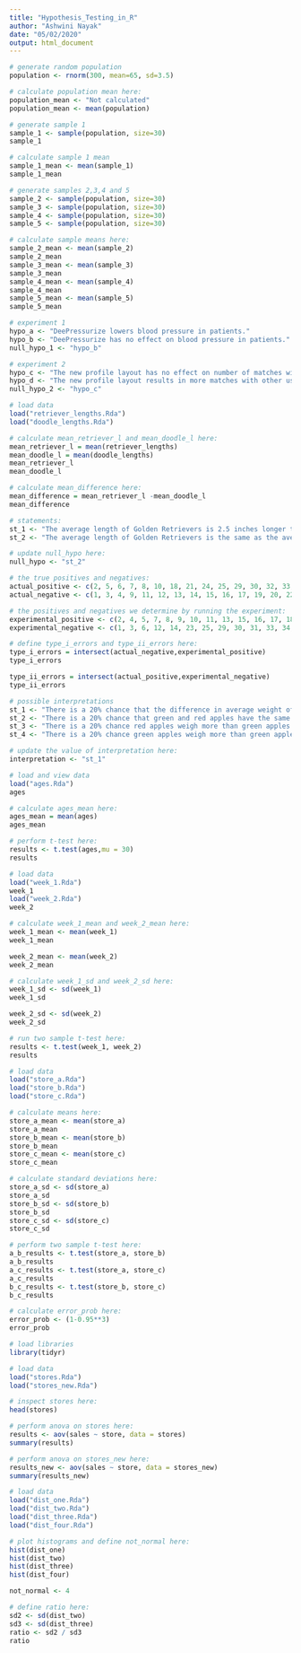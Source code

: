 ```yaml
---
title: "Hypothesis_Testing_in_R"
author: "Ashwini Nayak"
date: "05/02/2020"
output: html_document
---
```


```r
# generate random population
population <- rnorm(300, mean=65, sd=3.5)

# calculate population mean here:
population_mean <- "Not calculated"
population_mean <- mean(population)
```

```r
# generate sample 1  
sample_1 <- sample(population, size=30)
sample_1

# calculate sample 1 mean
sample_1_mean <- mean(sample_1)
sample_1_mean
```

```r
# generate samples 2,3,4 and 5
sample_2 <- sample(population, size=30)
sample_3 <- sample(population, size=30)
sample_4 <- sample(population, size=30)
sample_5 <- sample(population, size=30)
```

```r
# calculate sample means here:
sample_2_mean <- mean(sample_2)
sample_2_mean 
sample_3_mean <- mean(sample_3)
sample_3_mean 
sample_4_mean <- mean(sample_4)
sample_4_mean 
sample_5_mean <- mean(sample_5)
sample_5_mean 
```

```r
# experiment 1
hypo_a <- "DeePressurize lowers blood pressure in patients."
hypo_b <- "DeePressurize has no effect on blood pressure in patients."
null_hypo_1 <- "hypo_b"
```

```r
# experiment 2
hypo_c <- "The new profile layout has no effect on number of matches with other users."
hypo_d <- "The new profile layout results in more matches with other users than the original layout."
null_hypo_2 <- "hypo_c"
```

```r
# load data
load("retriever_lengths.Rda")
load("doodle_lengths.Rda")
```

```r
# calculate mean_retriever_l and mean_doodle_l here:
mean_retriever_l = mean(retriever_lengths)
mean_doodle_l = mean(doodle_lengths)
mean_retriever_l
mean_doodle_l
```

```r
# calculate mean_difference here:
mean_difference = mean_retriever_l -mean_doodle_l
mean_difference
```

```r
# statements:
st_1 <- "The average length of Golden Retrievers is 2.5 inches longer than the average length of Goldendoodles."
st_2 <- "The average length of Golden Retrievers is the same as the average length of Goldendoodles."

# update null_hypo here:
null_hypo <- "st_2"
```

```r
# the true positives and negatives:
actual_positive <- c(2, 5, 6, 7, 8, 10, 18, 21, 24, 25, 29, 30, 32, 33, 38, 39, 42, 44, 45, 47)
actual_negative <- c(1, 3, 4, 9, 11, 12, 13, 14, 15, 16, 17, 19, 20, 22, 23, 26, 27, 28, 31, 34, 35, 36, 37, 40, 41, 43, 46, 48, 49)

# the positives and negatives we determine by running the experiment:
experimental_positive <- c(2, 4, 5, 7, 8, 9, 10, 11, 13, 15, 16, 17, 18, 19, 20, 21, 22, 24, 26, 27, 28, 32, 35, 36, 38, 39, 40, 45, 46, 49)
experimental_negative <- c(1, 3, 6, 12, 14, 23, 25, 29, 30, 31, 33, 34, 37, 41, 42, 43, 44, 47, 48)
```

```r
# define type_i_errors and type_ii_errors here:
type_i_errors = intersect(actual_negative,experimental_positive) 
type_i_errors

type_ii_errors = intersect(actual_positive,experimental_negative)
type_ii_errors
```

```r
# possible interpretations
st_1 <- "There is a 20% chance that the difference in average weight of green and red apples is due to random sampling."
st_2 <- "There is a 20% chance that green and red apples have the same average weight."
st_3 <- "There is a 20% chance red apples weigh more than green apples."
st_4 <- "There is a 20% chance green apples weigh more than green apples."

# update the value of interpretation here:
interpretation <- "st_1"
```

```r
# load and view data
load("ages.Rda")
ages
```

```r
# calculate ages_mean here:
ages_mean = mean(ages)
ages_mean
```

```r
# perform t-test here:
results <- t.test(ages,mu = 30)
results
```

```r
# load data
load("week_1.Rda")
week_1
load("week_2.Rda")
week_2
```

```r
# calculate week_1_mean and week_2_mean here:
week_1_mean <- mean(week_1)
week_1_mean 

week_2_mean <- mean(week_2)
week_2_mean
```

```r
# calculate week_1_sd and week_2_sd here:
week_1_sd <- sd(week_1)
week_1_sd 

week_2_sd <- sd(week_2)
week_2_sd
```

```r
# run two sample t-test here:
results <- t.test(week_1, week_2)
results
```

```r
# load data
load("store_a.Rda")
load("store_b.Rda")
load("store_c.Rda")
```

```r
# calculate means here:
store_a_mean <- mean(store_a)
store_a_mean
store_b_mean <- mean(store_b)
store_b_mean
store_c_mean <- mean(store_c)
store_c_mean
```

```r
# calculate standard deviations here:
store_a_sd <- sd(store_a)
store_a_sd
store_b_sd <- sd(store_b)
store_b_sd
store_c_sd <- sd(store_c)
store_c_sd
```

```r
# perform two sample t-test here:
a_b_results <- t.test(store_a, store_b)
a_b_results
a_c_results <- t.test(store_a, store_c)
a_c_results
b_c_results <- t.test(store_b, store_c)
b_c_results
```

```r
# calculate error_prob here:
error_prob <- (1-0.95**3)
error_prob
```

```r
# load libraries
library(tidyr)
```

```r
# load data
load("stores.Rda")
load("stores_new.Rda")
```

```r
# inspect stores here:
head(stores)
```

```r
# perform anova on stores here:
results <- aov(sales ~ store, data = stores)
summary(results)
```

```r
# perform anova on stores_new here:
results_new <- aov(sales ~ store, data = stores_new)
summary(results_new)
```

```r
# load data
load("dist_one.Rda")
load("dist_two.Rda")
load("dist_three.Rda")
load("dist_four.Rda")
```

```r
# plot histograms and define not_normal here:
hist(dist_one)
hist(dist_two)
hist(dist_three)
hist(dist_four)

not_normal <- 4
```

```r
# define ratio here:
sd2 <- sd(dist_two)
sd3 <- sd(dist_three)
ratio <- sd2 / sd3
ratio
```


